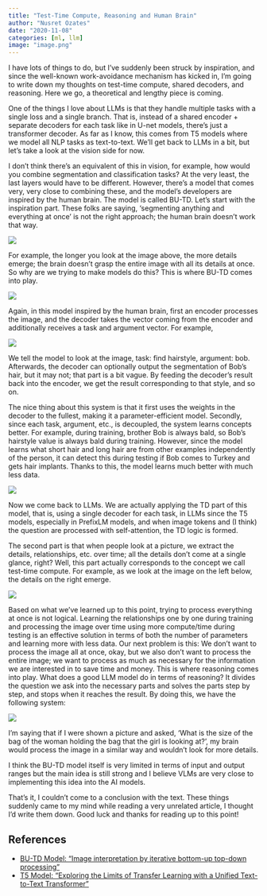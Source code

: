 ```yaml
---
title: "Test-Time Compute, Reasoning and Human Brain"
author: "Nusret Ozates"
date: "2020-11-08"
categories: [ml, llm]
image: "image.png"
---
```


I have lots of things to do, but I’ve suddenly been struck by inspiration, and since the well-known work-avoidance mechanism has kicked in, I’m going to write down my thoughts on test-time compute, shared decoders, and reasoning. Here we go, a theoretical and lengthy piece is coming.

One of the things I love about LLMs is that they handle multiple tasks with a single loss and a single branch. That is, instead of a shared encoder + separate decoders for each task like in U-net models, there’s just a transformer decoder. As far as I know, this comes from T5 models where we model all NLP tasks as text-to-text. We’ll get back to LLMs in a bit, but let’s take a look at the vision side for now.

I don’t think there’s an equivalent of this in vision, for example, how would you combine segmentation and classification tasks? At the very least, the last layers would have to be different. However, there’s a model that comes very, very close to combining these, and the model’s developers are inspired by the human brain. The model is called BU-TD. Let’s start with the inspiration part. These folks are saying, ‘segmenting anything and everything at once’ is not the right approach; the human brain doesn’t work that way.

![](img.png)

For example, the longer you look at the image above, the more details emerge; the brain doesn’t grasp the entire image with all its details at once. So why are we trying to make models do this? This is where BU-TD comes into play.

![](img_1.png)

Again, in this model inspired by the human brain, first an encoder processes the image, and the decoder takes the vector coming from the encoder and additionally receives a task and argument vector. For example,

![](img_2.png)

We tell the model to look at the image, task: find hairstyle, argument: bob. Afterwards, the decoder can optionally output the segmentation of Bob’s hair, but it may not; that part is a bit vague. By feeding the decoder’s result back into the encoder, we get the result corresponding to that style, and so on.

The nice thing about this system is that it first uses the weights in the decoder to the fullest, making it a parameter-efficient model. Secondly, since each task, argument, etc., is decoupled, the system learns concepts better. For example, during training, brother Bob is always bald, so Bob’s hairstyle value is always bald during training. However, since the model learns what short hair and long hair are from other examples independently of the person, it can detect this during testing if Bob comes to Turkey and gets hair implants.
Thanks to this, the model learns much better with much less data.

![](img_3.png)

Now we come back to LLMs. We are actually applying the TD part of this model, that is, using a single decoder for each task, in LLMs since the T5 models, especially in PrefixLM models, and when image tokens and (I think) the question are processed with self-attention, the TD logic is formed.

The second part is that when people look at a picture, we extract the details, relationships, etc. over time; all the details don’t come at a single glance, right? Well, this part actually corresponds to the concept we call test-time compute.
For example, as we look at the image on the left below, the details on the right emerge.

![](img_4.png)

Based on what we’ve learned up to this point, trying to process everything at once is not logical. Learning the relationships one by one during training and processing the image over time using more compute/time during testing is an effective solution in terms of both the number of parameters and learning more with less data. Our next problem is this: We don’t want to process the image all at once, okay, but we also don’t want to process the entire image; we want to process as much as necessary for the information we are interested in to save time and money. This is where reasoning comes into play. What does a good LLM model do in terms of reasoning? It divides the question we ask into the necessary parts and solves the parts step by step, and stops when it reaches the result.
By doing this, we have the following system:

![](img_5.png)

I’m saying that if I were shown a picture and asked, ‘What is the size of the bag of the woman holding the bag that the girl is looking at?’, my brain would process the image in a similar way and wouldn’t look for more details.

I think the BU-TD model itself is very limited in terms of input and output ranges but the main idea is still strong and I believe VLMs are very close to implementing this idea into the AI models.

That’s it, I couldn’t come to a conclusion with the text. These things suddenly came to my mind while reading a very unrelated article, I thought I’d write them down. Good luck and thanks for reading up to this point!

## References
- [BU-TD Model: “Image interpretation by iterative bottom-up top-down processing”](https://arxiv.org/abs/2105.05592)
- [T5 Model: “Exploring the Limits of Transfer Learning with a Unified Text-to-Text Transformer”](https://arxiv.org/abs/1910.10683)